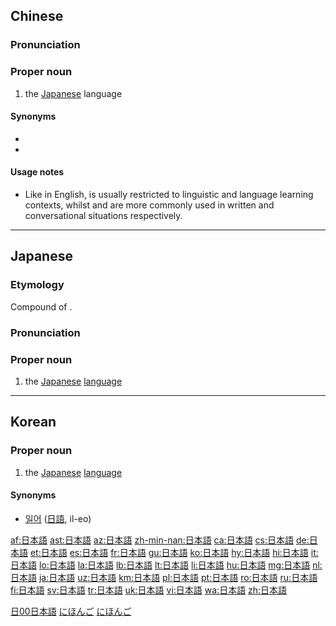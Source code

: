 ==Chinese==
{{zh-hanzi-box|[[日本语]]|[[日本]][[語]]}}

===Pronunciation===
{{zh-pron
|m=Rìběnyǔ
|cat=proper noun
}}

===Proper noun===
{{zh-proper noun}}

# the [[Japanese]] language

====Synonyms====
* {{l|zh|日文|tr=Rìwén}}
* {{l|zh|[[日语]]/[[日語]]|tr=Riyǔ}}

====Usage notes====
* Like {{term|Nihongo|lang=en}} in English, {{term|日本語|tr=Rìběnyǔ|lang=zh}} is usually restricted to linguistic and language learning contexts, whilst {{term|日文|tr=Rìwén}} and {{term|[[日语]]/[[日語]]|tr=Riyǔ|lang=zh}} are more commonly used in written and conversational situations respectively.

[[Category:zh:Languages|日00日本語]]

----

==Japanese==
<div style="float:right;">
{{wikipedia|lang=ja}}
{{wikipedia|Japanese language}}
</div>
{{ja-kanjitab|にち|k1=に|ほん|ご|yomi=on}}

===Etymology===
Compound of {{suffix|日本|tr1=Nihon|t1=Japan|語|tr2=go|t2=language|lang=ja||sort=にほんご}}.

===Pronunciation===
{{ja-pron|yomi=on|acc=0|acc_ref=DJR|にほんご}}

===Proper noun===
{{ja-pos|proper|hira=にほんご}}

# the [[Japanese]] [[language]]

[[Category:1000 Japanese basic words|にほんご]]
[[Category:ja:Languages|にほんご]]

----

==Korean==

===Proper noun===
{{ko-pos|proper noun|hangeul=일본어|rv=ilbon-eo|hidx=ㅇ일본어}}

# the [[Japanese]] [[language]]

====Synonyms====
* [[일어]] ([[日語]], il-eo)

[[af:日本語]]
[[ast:日本語]]
[[az:日本語]]
[[zh-min-nan:日本語]]
[[ca:日本語]]
[[cs:日本語]]
[[de:日本語]]
[[et:日本語]]
[[es:日本語]]
[[fr:日本語]]
[[gu:日本語]]
[[ko:日本語]]
[[hy:日本語]]
[[hi:日本語]]
[[it:日本語]]
[[lo:日本語]]
[[la:日本語]]
[[lb:日本語]]
[[lt:日本語]]
[[li:日本語]]
[[hu:日本語]]
[[mg:日本語]]
[[nl:日本語]]
[[ja:日本語]]
[[uz:日本語]]
[[km:日本語]]
[[pl:日本語]]
[[pt:日本語]]
[[ro:日本語]]
[[ru:日本語]]
[[fi:日本語]]
[[sv:日本語]]
[[tr:日本語]]
[[uk:日本語]]
[[vi:日本語]]
[[wa:日本語]]
[[zh:日本語]]